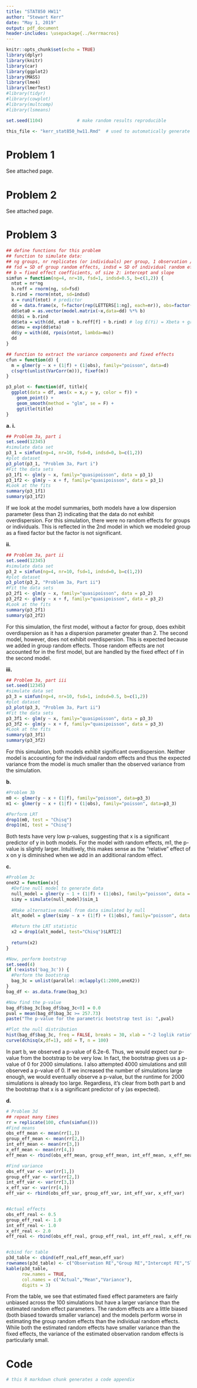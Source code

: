 ---
title: "STAT850 HW11"
author: "Stewart Kerr"
date: "May 1, 2019"
output: pdf_document
header-includes: \usepackage{../kerrmacros}
---

```{r include = FALSE}
knitr::opts_chunk$set(echo = TRUE)
library(dplyr)
library(knitr)
library(car)
library(ggplot2)
library(MASS)
library(lme4)
library(lmerTest)
#library(tidyr)
#library(cowplot)
#library(multcomp)
#library(lsmeans)

set.seed(1104)             # make random results reproducible

this_file <- "kerr_stat850_hw11.Rmd"  # used to automatically generate code appendix
```

# Problem 1
See attached page.

# Problem 2
See attached page.

# Problem 3
```{r, echo = FALSE, message = FALSE}
## define functions for this problem
## function to simulate data:
## ng groups, nr replicates (or individuals) per group, 1 observation / individual
## fsd = SD of group random effects, indsd = SD of individual random effects
## b = fixed effect coefficients, of size 2: intercept and slope
simfun = function(ng=4, nr=10, fsd=1, indsd=0.5, b=c(1,2)) {
  ntot = nr*ng
  b.reff = rnorm(ng, sd=fsd)
  b.rind = rnorm(ntot, sd=indsd)
  x = runif(ntot) # predictor
  dd = data.frame(x, f=factor(rep(LETTERS[1:ng], each=nr)), obs=factor(1:ntot))
  dd$eta0 = as.vector(model.matrix(~x,data=dd) %*% b)
  dd$bi = b.rind
  dd$eta = with(dd, eta0 + b.reff[f] + b.rind) # log E(Yi) = Xbeta + group RE + indiv RE bi
  dd$mu = exp(dd$eta)
  dd$y = with(dd, rpois(ntot, lambda=mu))
  dd
}

## function to extract the variance components and fixed effects
cfun = function(d) {
  m = glmer(y ~ x + (1|f) + (1|obs), family="poisson", data=d)
  c(sqrt(unlist(VarCorr(m))), fixef(m))
}

p3_plot <- function(df, title){
  ggplot(data = df, aes(x = x,y = y, color = f)) +
    geom_point() + 
    geom_smooth(method = "glm", se = F) + 
    ggtitle(title)
}
```

**a.**
**i.**
```{r, message=FALSE}
## Problem 3a, part i
set.seed(12345)
#simulate data set
p3_1 = simfun(ng=4, nr=10, fsd=0, indsd=0, b=c(1,2))
#plot dataset
p3_plot(p3_1, "Problem 3a, Part i")
#Fit the data sets
p3_1f1 <- glm(y ~ x, family="quasipoisson", data = p3_1)
p3_1f2 <- glm(y ~ x + f, family="quasipoisson", data = p3_1)
#Look at the fits
summary(p3_1f1)
summary(p3_1f2)
```
If we look at the model summaries, both models have a low dispersion parameter (less than 2) indicating that the data do not exhibit overdispersion. For this simulation, there were no random effects for groups or individuals. This is reflected in the 2nd model in which we modeled group as a fixed factor but the factor is not significant.

**ii.**
```{r, message=FALSE}
## Problem 3a, part ii
set.seed(12345)
#simulate data set
p3_2 = simfun(ng=4, nr=10, fsd=1, indsd=0, b=c(1,2))
#plot dataset
p3_plot(p3_2, "Problem 3a, Part ii")
#Fit the data sets
p3_2f1 <- glm(y ~ x, family="quasipoisson", data = p3_2)
p3_2f2 <- glm(y ~ x + f, family="quasipoisson", data = p3_2)
#Look at the fits
summary(p3_2f1)
summary(p3_2f2)
```
For this simulation, the first model, without a factor for group, does exhibit overdispersion as it has a dispersion parameter greater than 2. The second model, however, does not exhibit overdispersion. This is expected because we added in group random effects. Those random effects are not accounted for in the first model, but are handled by the fixed effect of f in the second model.

**iii.**
```{r, message=FALSE}
## Problem 3a, part iii
set.seed(12345)
#simulate data set
p3_3 = simfun(ng=4, nr=10, fsd=1, indsd=0.5, b=c(1,2))
#plot dataset
p3_plot(p3_3, "Problem 3a, Part ii")
#Fit the data sets
p3_3f1 <- glm(y ~ x, family="quasipoisson", data = p3_3)
p3_3f2 <- glm(y ~ x + f, family="quasipoisson", data = p3_3)
#Look at the fits
summary(p3_3f1)
summary(p3_3f2)
```
For this simulation, both models exhibit significant overdispersion. Neither model is accounting for the individual random effects and thus the expected variance from the model is much smaller than the observed variance from the simulation.

**b.**
```{r}
#Problem 3b
m0 <- glmer(y ~ x + (1|f), family="poisson", data=p3_3)
m1 <- glmer(y ~ x + (1|f) + (1|obs), family="poisson", data=p3_3)

#Perform LRT
drop1(m0, test = "Chisq")
drop1(m1, test = "Chisq")
```
Both tests have very low p-values, suggesting that x is a significant predictor of y in both models. For the model with random effects, m1, the p-value is slightly larger. Intuitively, this makes sense as the "relative" effect of x on y is diminished when we add in an additional random effect.

**c.**
```{r, message=FALSE, warning=FALSE}
#Problem 3c
oneX2 = function(x){
  #Define null model to generate data
  null_model = glmer(y ~ 1 + (1|f) + (1|obs), family="poisson", data = p3_3)
  simy = simulate(null_model)$sim_1
  
  #Make alternative model from data simulated by null
  alt_model = glmer(simy ~ x + (1|f) + (1|obs), family="poisson", data = p3_3)

  #Return the LRT statistic
  x2 = drop1(alt_model, test="Chisq")$LRT[2]
  
  return(x2)
}

#Now, perform bootstrap
set.seed(4)
if (!exists('bag_3c')) {
  #Perform the bootstrap
  bag_3c = unlist(parallel::mclapply(1:2000,oneX2))
}
bag_df <- as.data.frame(bag_3c)

#Now find the p-value
bag_df$bag_3c[bag_df$bag_3c<0] = 0.0
pval = mean(bag_df$bag_3c >= 257.73)
paste("The p-value for the parametric bootstrap test is: ",pval)

#Plot the null distribution
hist(bag_df$bag_3c, freq = FALSE, breaks = 30, xlab = "-2 loglik ratio", main = "")
curve(dchisq(x,df=1), add = T, n = 100)
```
In part b, we observed a p-value of 6.2e-6. Thus, we would expect our p-value from the bootstrap to be very low. In fact, the bootstrap gives us a p-value of 0 for 2000 simulations. I also attempted 4000 simulations and still observed a p-value of 0. If we increased the number of simulations large enough, we would eventually observe a p-value, but the runtime for 2000 simulations is already too large. Regardless, it's clear from both part b and the bootstrap that x is a significant predictor of y (as expected).

**d.**
```{r, message=FALSE, warning=FALSE}
# Problem 3d
## repeat many times
rr = replicate(100, cfun(simfun()))
#Find means
obs_eff_mean <- mean(rr[1,])
group_eff_mean <- mean(rr[2,])
int_eff_mean <- mean(rr[3,])
x_eff_mean <- mean(rr[4,])
eff_mean <- rbind(obs_eff_mean, group_eff_mean, int_eff_mean, x_eff_mean)

#Find variance
obs_eff_var <- var(rr[1,])
group_eff_var <- var(rr[2,])
int_eff_var <- var(rr[3,])
x_eff_var <- var(rr[4,])
eff_var <- rbind(obs_eff_var, group_eff_var, int_eff_var, x_eff_var)


#Actual effects
obs_eff_real <- 0.5
group_eff_real <- 1.0
int_eff_real <- 1.0
x_eff_real <- 2.0
eff_real <- rbind(obs_eff_real, group_eff_real, int_eff_real, x_eff_real)


#cbind for table
p3d_table <- cbind(eff_real,eff_mean,eff_var)
rownames(p3d_table) <- c("Observation RE","Group RE","Intercept FE","Slope FE")
kable(p3d_table, 
      row.names = TRUE,
      col.names = c("Actual","Mean","Variance"),
      digits = 3)

```

From the table, we see that estimated fixed effect parameters are fairly unbiased across the 100 simulations but have a larger variance than the estimated random effect parameters. The random effects are a little biased (both biased towards smaller variance) and the models perform worse in estimating the group random effects than the individual random effects. While both the estimated random effects have smaller variance than the fixed effects, the variance of the estimated observation random effects is particularly small.

# Code
```{r code = readLines(purl(this_file, documentation = 1)), echo = T, eval = F}
# this R markdown chunk generates a code appendix
```